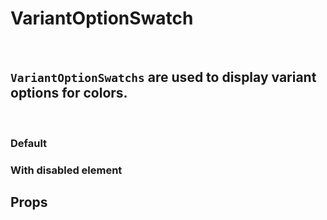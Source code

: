 

<Meta title="Components (Preview)/Product Variants/Atoms/VariantOptionSwatch" component={VariantOptionSwatch} />

# VariantOptionSwatch
<br />

## `VariantOptionSwatchs` are used to display variant options for colors.
<br />

### Default
<Canvas>
    <Story name="Default">
        <VariantOptionSwatch
            variantOption={variantOption}
        />
    </Story>
</Canvas>

### With disabled element
<Canvas>
    <Story name="With disabled element">
        <VariantOptionSwatch
            variantOption={variantOptionWithDisabled}
        />
    </Story>
</Canvas>

## Props
<ArgsTable of={VariantOptionSwatch} />
